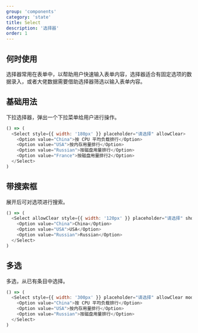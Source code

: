 ```yaml
---
group: 'components'
category: 'state'
title: Select
description: '选择器'
order: 1
---
```


## 何时使用

选择器常用在表单中，以帮助用户快速输入表单内容，选择器适合有固定选项的数据录入，或者大佬数据需要借助选择器筛选以输入表单内容。

## 基础用法

下拉选择器，弹出一个下拉菜单给用户进行操作。

```js live=true
() => (
  <Select style={{ width: '180px' }} placeholder="请选择" allowClear>
    <Option value="China">按 CPU 平均负载排行</Option>
    <Option value="USA">按内存用量排行</Option>
    <Option value="Russian">按磁盘用量排行</Option>
    <Option value="France">按磁盘用量排行2</Option>
  </Select>
)
```

## 带搜索框

展开后可对选项进行搜索。

```js live=true
() => (
  <Select allowClear style={{ width: '120px' }} placeholder="请选择" showSearch>
    <Option value="China">China</Option>
    <Option value="USA">USA</Option>
    <Option value="Russian">Russian</Option>
  </Select>
)
```

## 多选

多选，从已有条目中选择。

```js live=true
() => (
  <Select style={{ width: '300px' }} placeholder="请选择" allowClear mode="multiple" showArrow>
    <Option value="China">按 CPU 平均负载排行</Option>
    <Option value="USA">按内存用量排行</Option>
    <Option value="Russian">按磁盘用量排行</Option>
  </Select>
)
```

